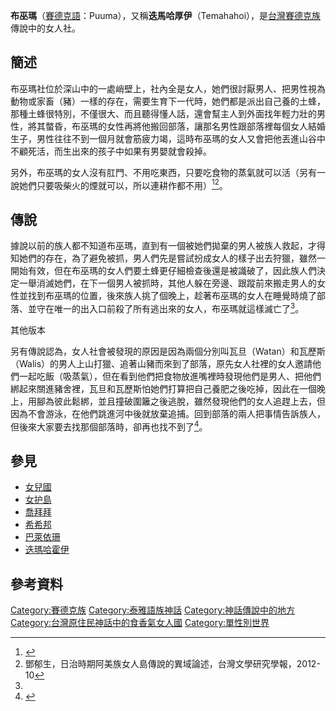 '''布巫瑪'''（[[賽德克語|賽德克語]]：Puuma），又稱'''迭馬哈厚伊'''（Temahahoi），是[[台灣|台灣]][[賽德克族|賽德克族]]傳說中的女人社。
==簡述==
布巫瑪社位於深山中的一處峭壁上，社內全是女人，她們很討厭男人、把男性視為動物或家畜（豬）一樣的存在，需要生育下一代時，她們都是派出自己養的土蜂，那種土蜂很特別，不僅很大、而且聽得懂人話，還會幫主人到外面找年輕力壯的男性，將其螫昏，布巫瑪的女性再將他搬回部落，讓那名男性跟部落裡每個女人結婚生子，男性往往不到一個月就會筋疲力竭，這時布巫瑪的女人又會把他丟進山谷中不顧死活，而生出來的孩子中如果有男嬰就會殺掉。

另外，布巫瑪的女人沒有肛門、不用吃東西，只要吃食物的蒸氣就可以活（另有一說她們只要吸柴火的煙就可以，所以連耕作都不用）<ref name="女人國">{{cite web|url=http://210.240.125.35/citing/citing_content.asp?id=3737&keyword=%A4k%A4H|title=女人國|accessdate=|author=郭明正}}</ref><ref>鄧郁生，日治時期阿美族女人島傳說的異域論述，台灣文學研究學報，2012-10</ref>。
==傳說==
據說以前的族人都不知道布巫瑪，直到有一個被她們拋棄的男人被族人救起，才得知她們的存在，為了避免被抓，男人們先是嘗試扮成女人的樣子出去狩獵，雖然一開始有效，但在布巫瑪的女人們要土蜂更仔細檢查後還是被識破了，因此族人們決定一舉消滅她們，在下一個男人被抓時，其他人躲在旁邊、跟蹤前來搬走男人的女性並找到布巫瑪的位置，後來族人挑了個晚上，趁著布巫瑪的女人在睡覺時燒了部落、並守在唯一的出入口前殺了所有逃出來的女人，布巫瑪就這樣滅亡了<ref name="女人國" />。
;其他版本
另有傳說認為，女人社會被發現的原因是因為兩個分別叫瓦旦（Watan）和瓦歷斯（Walis）的男人上山打獵、追著山豬而來到了部落，原先女人社裡的女人邀請他們一起吃飯（吸蒸氣），但在看到他們把食物放進嘴裡時發現他們是男人、把他們綁起來關進豬舍裡，瓦旦和瓦歷斯怕她們打算把自己養肥之後吃掉，因此在一個晚上，用腳為彼此鬆綁，並且撞破圍籬之後逃脫，雖然發現他們的女人追趕上去，但因為不會游泳，在他們跳進河中後就放棄追捕。回到部落的兩人把事情告訴族人，但後來大家要去找那個部落時，卻再也找不到了<ref name="賽德克族傳說故事 女人國 05-賽德克語版">{{cite web|url=https://www.youtube.com/watch?v=XYf6qQlXXwA|title=賽德克族傳說故事 女人國 05-賽德克語版|accessdate=2019-10-03|author=族語數位中心|archive-date=2021-01-12|archive-url=https://web.archive.org/web/20210112153317/https://www.youtube.com/watch?v=XYf6qQlXXwA|dead-url=no}}</ref>。

==參見==
*[[女兒國|女兒國]]
*[[女护島|女护島]]
*[[喬拜拜|喬拜拜]]
*[[希希邦|希希邦]]
*[[巴萊依珊|巴萊依珊]]
*[[迭瑪哈霍伊|迭瑪哈霍伊]]

==參考資料==
{{reflist}}
[[Category:賽德克族|Category:賽德克族]]
[[Category:泰雅語族神話|Category:泰雅語族神話]]
[[Category:神話傳說中的地方|Category:神話傳說中的地方]]
[[Category:台灣原住民神話中的食香氣女人國|Category:台灣原住民神話中的食香氣女人國]]
[[Category:單性別世界|Category:單性別世界]]